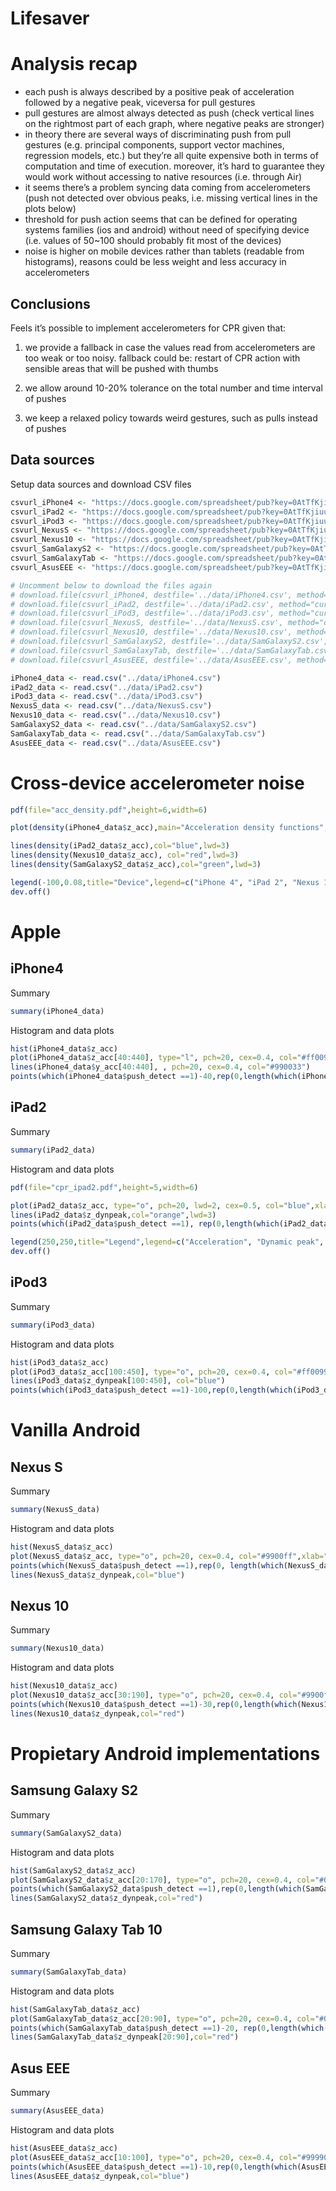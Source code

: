 Lifesaver
========================================================

# Analysis recap

* each push is always described by a positive peak of acceleration followed by a negative peak, viceversa for pull gestures
* pull gestures are almost always detected as push (check vertical lines on the rightmost part of each graph, where negative peaks are stronger)
* in theory there are several ways of discriminating push from pull gestures (e.g. principal components, support vector machines, regression models, etc.) but they're all quite expensive both in terms of computation and time of execution. moreover, it's hard to guarantee they would work without accessing to native resources (i.e. through Air)
* it seems there's a problem syncing data coming from accelerometers (push not detected over obvious peaks, i.e. missing vertical lines in the plots below)
* threshold for push action seems that can be defined for operating systems families (ios and android) without need of specifying device (i.e. values of 50~100 should probably fit most of the devices)
* noise is higher on mobile devices rather than tablets (readable from histograms), reasons could be less weight and less accuracy in accelerometers

## Conclusions

Feels it's possible to implement accelerometers for CPR given that:

1. we provide a fallback in case the values read from accelerometers are too weak or too noisy. fallback could be: restart of CPR action with sensible areas that will be pushed with thumbs

2. we allow around 10-20% tolerance on the total number and time interval of pushes

3. we keep a relaxed policy towards weird gestures, such as pulls instead of pushes

## Data sources

Setup data sources and download CSV files

```r
csvurl_iPhone4 <- "https://docs.google.com/spreadsheet/pub?key=0AtTfKjiuuoBPdDF4V2FSZ0FlbzVDSllYcTdKMXRobEE&single=true&gid=3&output=csv"
csvurl_iPad2 <- "https://docs.google.com/spreadsheet/pub?key=0AtTfKjiuuoBPdDF4V2FSZ0FlbzVDSllYcTdKMXRobEE&single=true&gid=12&output=csv"
csvurl_iPod3 <- "https://docs.google.com/spreadsheet/pub?key=0AtTfKjiuuoBPdDF4V2FSZ0FlbzVDSllYcTdKMXRobEE&single=true&gid=11&output=csv"
csvurl_NexusS <- "https://docs.google.com/spreadsheet/pub?key=0AtTfKjiuuoBPdDF4V2FSZ0FlbzVDSllYcTdKMXRobEE&single=true&gid=6&output=csv"
csvurl_Nexus10 <- "https://docs.google.com/spreadsheet/pub?key=0AtTfKjiuuoBPdDF4V2FSZ0FlbzVDSllYcTdKMXRobEE&single=true&gid=13&output=csv"
csvurl_SamGalaxyS2 <- "https://docs.google.com/spreadsheet/pub?key=0AtTfKjiuuoBPdDF4V2FSZ0FlbzVDSllYcTdKMXRobEE&single=true&gid=10&output=csv"
csvurl_SamGalaxyTab <- "https://docs.google.com/spreadsheet/pub?key=0AtTfKjiuuoBPdDF4V2FSZ0FlbzVDSllYcTdKMXRobEE&single=true&gid=7&output=csv"
csvurl_AsusEEE <- "https://docs.google.com/spreadsheet/pub?key=0AtTfKjiuuoBPdDF4V2FSZ0FlbzVDSllYcTdKMXRobEE&single=true&gid=8&output=csv"

# Uncomment below to download the files again
# download.file(csvurl_iPhone4, destfile='../data/iPhone4.csv', method="curl")
# download.file(csvurl_iPad2, destfile='../data/iPad2.csv', method="curl")
# download.file(csvurl_iPod3, destfile='../data/iPod3.csv', method="curl")
# download.file(csvurl_NexusS, destfile='../data/NexusS.csv', method="curl")
# download.file(csvurl_Nexus10, destfile='../data/Nexus10.csv', method="curl")
# download.file(csvurl_SamGalaxyS2, destfile='../data/SamGalaxyS2.csv', method="curl")
# download.file(csvurl_SamGalaxyTab, destfile='../data/SamGalaxyTab.csv', method="curl")
# download.file(csvurl_AsusEEE, destfile='../data/AsusEEE.csv', method="curl")

iPhone4_data <- read.csv("../data/iPhone4.csv")
iPad2_data <- read.csv("../data/iPad2.csv")
iPod3_data <- read.csv("../data/iPod3.csv")
NexusS_data <- read.csv("../data/NexusS.csv")
Nexus10_data <- read.csv("../data/Nexus10.csv")
SamGalaxyS2_data <- read.csv("../data/SamGalaxyS2.csv")
SamGalaxyTab_data <- read.csv("../data/SamGalaxyTab.csv")
AsusEEE_data <- read.csv("../data/AsusEEE.csv")

```

# Cross-device accelerometer noise

```r
pdf(file="acc_density.pdf",height=6,width=6)

plot(density(iPhone4_data$z_acc),main="Acceleration density functions",col="orange",xlim=c(-100,100), lwd=3,xlab="Value on Z axis")

lines(density(iPad2_data$z_acc),col="blue",lwd=3)
lines(density(Nexus10_data$z_acc), col="red",lwd=3)
lines(density(SamGalaxyS2_data$z_acc),col="green",lwd=3)

legend(-100,0.08,title="Device",legend=c("iPhone 4", "iPad 2", "Nexus 10", "Samsung Galaxy S2"),col=c("orange","blue","red","green"),pch=20)
dev.off()
```

# Apple

## iPhone4

Summary

```r
summary(iPhone4_data)
```

Histogram and data plots

```r
hist(iPhone4_data$z_acc)
plot(iPhone4_data$z_acc[40:440], type="l", pch=20, cex=0.4, col="#ff0099",xlab="frame count",ylab="acceleration",main="iPhone4")
lines(iPhone4_data$y_acc[40:440], , pch=20, cex=0.4, col="#990033")
points(which(iPhone4_data$push_detect ==1)-40,rep(0,length(which(iPhone4_data$push_detect ==1))),col="blue",cex=1.5,pch=20)
```

## iPad2

Summary

```r
summary(iPad2_data)
```

Histogram and data plots

```r
pdf(file="cpr_ipad2.pdf",height=5,width=6)

plot(iPad2_data$z_acc, type="o", pch=20, lwd=2, cex=0.5, col="blue",xlab="Frame count",ylab="Acceleration on Z axis",xlim=c(150,380), main="CPR on iPad2")
lines(iPad2_data$z_dynpeak,col="orange",lwd=3)
points(which(iPad2_data$push_detect ==1), rep(0,length(which(iPad2_data$push_detect ==1))),cex=2, pch=20,col="red")

legend(250,250,title="Legend",legend=c("Acceleration", "Dynamic peak", "Gesture detection"),col=c("blue", "orange","red"),pch=20)
dev.off()
```

## iPod3

Summary

```r
summary(iPod3_data)
```

Histogram and data plots

```r
hist(iPod3_data$z_acc)
plot(iPod3_data$z_acc[100:450], type="o", pch=20, cex=0.4, col="#ff0099",xlab="frame count",ylab="z_acc",main="iPod3")
lines(iPod3_data$z_dynpeak[100:450], col="blue")
points(which(iPod3_data$push_detect ==1)-100,rep(0,length(which(iPod3_data$push_detect ==1))),cex=1.4,pch=20,col="blue")
```

# Vanilla Android

## Nexus S

Summary

```r
summary(NexusS_data)
```

Histogram and data plots

```r
hist(NexusS_data$z_acc)
plot(NexusS_data$z_acc, type="o", pch=20, cex=0.4, col="#9900ff",xlab="frame count",ylab="z_acc",main="Nexus S")
points(which(NexusS_data$push_detect ==1),rep(0, length(which(NexusS_data$push_detect ==1))),cex=1.5, pch=20,col="red")
lines(NexusS_data$z_dynpeak,col="blue")
```

## Nexus 10

Summary

```r
summary(Nexus10_data)
```

Histogram and data plots

```r
hist(Nexus10_data$z_acc)
plot(Nexus10_data$z_acc[30:190], type="o", pch=20, cex=0.4, col="#9900ff",xlab="frame count",ylab="z_acc",main="Nexus 10")
points(which(Nexus10_data$push_detect ==1)-30,rep(0,length(which(Nexus10_data$push_detect ==1))),col="red",pch=20,cex=1.5)
lines(Nexus10_data$z_dynpeak,col="red")
```

# Propietary Android implementations

## Samsung Galaxy S2

Summary

```r
summary(SamGalaxyS2_data)
```

Histogram and data plots

```r
hist(SamGalaxyS2_data$z_acc)
plot(SamGalaxyS2_data$z_acc[20:170], type="o", pch=20, cex=0.4, col="#0099ff",xlab="frame count",ylab="z_acc",main="Samsung Galaxy S2")
points(which(SamGalaxyS2_data$push_detect ==1),rep(0,length(which(SamGalaxyS2_data$push_detect ==1))),pch=20,cex=1.5,col="red")
lines(SamGalaxyS2_data$z_dynpeak,col="red")
```

## Samsung Galaxy Tab 10

Summary

```r
summary(SamGalaxyTab_data)
```

Histogram and data plots

```r
hist(SamGalaxyTab_data$z_acc)
plot(SamGalaxyTab_data$z_acc[20:90], type="o", pch=20, cex=0.4, col="#0099ff",xlab="frame count",ylab="z_acc",main="Samsung Galaxy Tab")
points(which(SamGalaxyTab_data$push_detect ==1)-20, rep(0,length(which(SamGalaxyTab_data$push_detect ==1))),cex=1.5,pch=20,col="red")
lines(SamGalaxyTab_data$z_dynpeak[20:90],col="red")
```

## Asus EEE

Summary

```r
summary(AsusEEE_data)
```

Histogram and data plots

```r
hist(AsusEEE_data$z_acc)
plot(AsusEEE_data$z_acc[10:100], type="o", pch=20, cex=0.4, col="#999900",xlab="frame count",ylab="z_acc",main="Asus EEE")
points(which(AsusEEE_data$push_detect ==1)-10,rep(0,length(which(AsusEEE_data$push_detect ==1))),col="blue",pch=20,cex=1.5)
lines(AsusEEE_data$z_dynpeak,col="blue")
```
